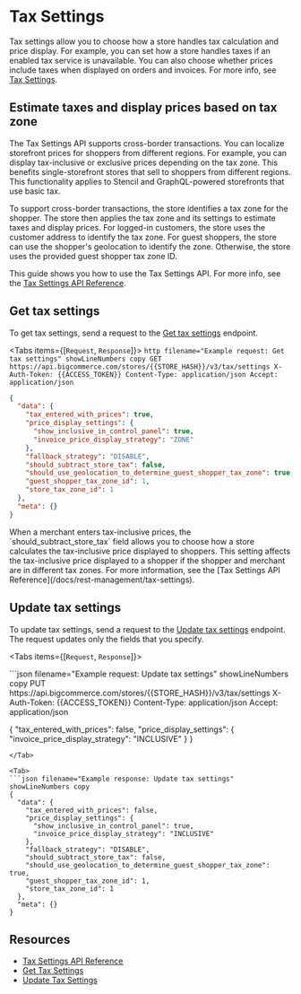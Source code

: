 # Tax Settings

Tax settings allow you to choose how a store handles tax calculation and price display. For example, you can set how a store handles taxes if an enabled tax service is unavailable. You can also choose whether prices include taxes when displayed on orders and invoices. For more info, see [Tax Settings](https://support.bigcommerce.com/s/article/Tax-Overview?language=en_US#tax-settings).

## Estimate taxes and display prices based on tax zone

The Tax Settings API supports cross-border transactions. You can localize storefront prices for shoppers from different regions. For example, you can display tax-inclusive or exclusive prices depending on the tax zone. This benefits single-storefront stores that sell to shoppers from different regions. This functionality applies to Stencil and GraphQL-powered storefronts that use basic tax.

To support cross-border transactions, the store identifies a tax zone for the shopper. The store then applies the tax zone and its settings to estimate taxes and display prices. For logged-in customers, the store uses the customer address to identify the tax zone. For guest shoppers, the store can use the shopper's geolocation to identify the zone. Otherwise, the store uses the provided guest shopper tax zone ID.

This guide shows you how to use the Tax Settings API. For more info, see the [Tax Settings API Reference](/docs/rest-management/tax-settings). 

## Get tax settings

To get tax settings, send a request to the [Get tax settings](/docs/rest-management/tax-settings#get-tax-settings) endpoint.

<Tabs items={[`Request`, `Response`]}>
  <Tab>
    ```http filename="Example request: Get tax settings" showLineNumbers copy
    GET https://api.bigcommerce.com/stores/{{STORE_HASH}}/v3/tax/settings
    X-Auth-Token: {{ACCESS_TOKEN}}
    Content-Type: application/json
    Accept: application/json
    ```
  </Tab>
  <Tab>
  ```json filename="Example response: Get tax settings" showLineNumbers copy
  {
    "data": {
      "tax_entered_with_prices": true,
      "price_display_settings": {
        "show_inclusive_in_control_panel": true,
        "invoice_price_display_strategy": "ZONE"
      },
      "fallback_strategy": "DISABLE",
      "should_subtract_store_tax": false,
      "should_use_geolocation_to_determine_guest_shopper_tax_zone": true,
      "guest_shopper_tax_zone_id": 1,
      "store_tax_zone_id": 1
    },
    "meta": {}
  }
  ```
  </Tab>
</Tabs>

<Callout type="info">
  When a merchant enters tax-inclusive prices, the `should_subtract_store_tax` field allows you to choose how a store calculates the tax-inclusive price displayed to shoppers. This setting affects the tax-inclusive price displayed to a shopper if the shopper and merchant are in different tax zones. For more information, see the [Tax Settings API Reference](/docs/rest-management/tax-settings). 
</Callout>

## Update tax settings

To update tax settings, send a request to the [Update tax settings](/docs/rest-management/tax-settings#update-tax-settings) endpoint. The request updates only the fields that you specify.

<Tabs items={[`Request`, `Response`]}>

<Tab>
```json filename="Example request: Update tax settings" showLineNumbers copy
PUT https://api.bigcommerce.com/stores/{{STORE_HASH}}/v3/tax/settings
X-Auth-Token: {{ACCESS_TOKEN}}
Content-Type: application/json
Accept: application/json

{
  "tax_entered_with_prices": false,
  "price_display_settings": {
    "invoice_price_display_strategy": "INCLUSIVE"
  }
}
```
</Tab>

<Tab>
```json filename="Example response: Update tax settings" showLineNumbers copy
{
  "data": {
    "tax_entered_with_prices": false,
    "price_display_settings": {
      "show_inclusive_in_control_panel": true,
      "invoice_price_display_strategy": "INCLUSIVE"
    },
    "fallback_strategy": "DISABLE",
    "should_subtract_store_tax": false,
    "should_use_geolocation_to_determine_guest_shopper_tax_zone": true,
    "guest_shopper_tax_zone_id": 1,
    "store_tax_zone_id": 1
  },
  "meta": {}
}
```
</Tab>

</Tabs>

## Resources

- [Tax Settings API Reference](/docs/rest-management/tax-settings)
- [Get Tax Settings](/docs/rest-management/tax-settings#get-tax-settings)
- [Update Tax Settings](/docs/rest-management/tax-settings#update-tax-settings)
